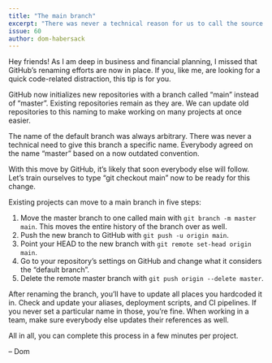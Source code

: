 ```yaml
---
title: "The main branch"
excerpt: "There was never a technical reason for us to call the source of truth “master” in Git. We can rename it to “main” or any other term in a few minutes."
issue: 60
author: dom-habersack
---
```

Hey friends! As I am deep in business and financial planning, I missed that GitHub’s renaming efforts are now in place. If you, like me, are looking for a quick code-related distraction, this tip is for you.

GitHub now initializes new repositories with a branch called “main” instead of “master”. Existing repositories remain as they are. We can update old repositories to this naming to make working on many projects at once easier.

The name of the default branch was always arbitrary. There was never a technical need to give this branch a specific name. Everybody agreed on the name “master” based on a now outdated convention.

With this move by GitHub, it’s likely that soon everybody else will follow. Let’s train ourselves to type “git checkout main” now to be ready for this change.

Existing projects can move to a main branch in five steps:

1. Move the master branch to one called main with `git branch -m master main`. This moves the entire history of the branch over as well.
2. Push the new branch to GitHub with `git push -u origin main`.
3. Point your HEAD to the new branch with `git remote set-head origin main`.
4. Go to your repository’s settings on GitHub and change what it considers the “default branch”.
5. Delete the remote master branch with `git push origin --delete master`.

After renaming the branch, you’ll have to update all places you hardcoded it in. Check and update your aliases, deployment scripts, and CI pipelines. If you never set a particular name in those, you’re fine. When working in a team, make sure everybody else updates their references as well.

All in all, you can complete this process in a few minutes per project.

– Dom